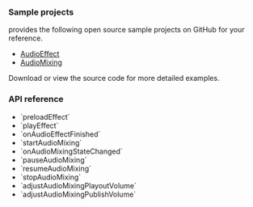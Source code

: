<PlatformWrapper platform="windows">

### Sample projects

<Vg k="COMPANY"/> provides the following open source sample projects on GitHub for your reference. 

* [AudioEffect](https://github.com/AgoraIO/API-Examples/tree/main/windows/APIExample/APIExample/Advanced/AudioEffect)
* [AudioMixing](https://github.com/AgoraIO/API-Examples/tree/main/windows/APIExample/APIExample/Advanced/AudioMixing)

Download or view the source code for more detailed examples.

### API reference

* <Link to="{{Global.API_REF_WINDOWS_ROOT_CPP}}/class_irtcengine.html#api_irtcengine_preloadeffect">`preloadEffect`</Link>

* <Link to="{{Global.API_REF_WINDOWS_ROOT_CPP}}/class_irtcengine.html#api_irtcengine_playeffect3">`playEffect`</Link>

* <Link to="{{Global.API_REF_WINDOWS_ROOT_CPP}}/class_irtcengineeventhandler.html#callback_irtcengineeventhandler_onaudioeffectfinished">`onAudioEffectFinished`</Link>

* <Link to="{{Global.API_REF_WINDOWS_ROOT_CPP}}/class_irtcengine.html#api_irtcengine_startaudiomixing">`startAudioMixing`</Link>

* <Link to="{{Global.API_REF_WINDOWS_ROOT_CPP}}/class_irtcengineeventhandler.html#callback_irtcengineeventhandler_onaudiomixingstatechanged">`onAudioMixingStateChanged`</Link>

* <Link to="{{Global.API_REF_WINDOWS_ROOT_CPP}}/class_irtcengine.html#api_irtcengine_pauseaudiomixing">`pauseAudioMixing`</Link>

* <Link to="{{Global.API_REF_WINDOWS_ROOT_CPP}}/class_irtcengine.html#api_irtcengine_resumeaudiomixing">`resumeAudioMixing`</Link>

* <Link to="{{Global.API_REF_WINDOWS_ROOT_CPP}}/class_irtcengine.html#api_irtcengine_stopaudiomixing">`stopAudioMixing`</Link>

* <Link to="{{Global.API_REF_WINDOWS_ROOT_CPP}}/class_irtcengine.html#api_irtcengine_adjustaudiomixingplayoutvolume">`adjustAudioMixingPlayoutVolume`</Link>

* <Link to="{{Global.API_REF_WINDOWS_ROOT_CPP}}/class_irtcengine.html#api_irtcengine_adjustaudiomixingpublishvolume">`adjustAudioMixingPublishVolume`</Link>

</PlatformWrapper>